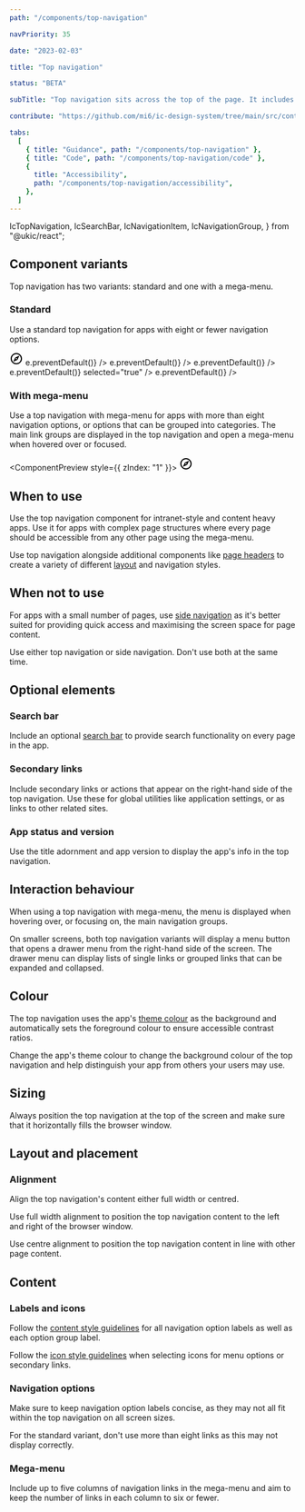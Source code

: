 ```yaml
---
path: "/components/top-navigation"

navPriority: 35

date: "2023-02-03"

title: "Top navigation"

status: "BETA"

subTitle: "Top navigation sits across the top of the page. It includes the app name, search bar, main navigation and secondary links."

contribute: "https://github.com/mi6/ic-design-system/tree/main/src/content/structured/components/top-navigation"

tabs:
  [
    { title: "Guidance", path: "/components/top-navigation" },
    { title: "Code", path: "/components/top-navigation/code" },
    {
      title: "Accessibility",
      path: "/components/top-navigation/accessibility",
    },
  ]
---
```


  IcTopNavigation,
  IcSearchBar,
  IcNavigationItem,
  IcNavigationGroup,
} from "@ukic/react";

## Component variants

Top navigation has two variants: standard and one with a mega-menu.

### Standard

Use a standard top navigation for apps with eight or fewer navigation options.

<ComponentPreview>
  <IcTopNavigation appTitle="ICDS" status="alpha" version="v0.0.7">
    <svg
      slot="app-icon"
      xmlns="http://www.w3.org/2000/svg"
      height="24"
      viewBox="0 0 24 24"
      width="24"
      fill="#000000"
    >
      <path d="M0 0h24v24H0V0z" fill="none" />
      <path d="M12 2C6.48 2 2 6.48 2 12s4.48 10 10 10 10-4.48 10-10S17.52 2 12 2zm0 18c-4.41 0-8-3.59-8-8s3.59-8 8-8 8 3.59 8 8-3.59 8-8 8zm-5.5-2.5l7.51-3.49L17.5 6.5 9.99 9.99 6.5 17.5zm5.5-6.6c.61 0 1.1.49 1.1 1.1s-.49 1.1-1.1 1.1-1.1-.49-1.1-1.1.49-1.1 1.1-1.1z" />
    </svg>
    <IcSearchBar slot="search" placeholder="Search" label="Search" />
    <IcNavigationItem
      slot="navigation"
      label="Get started"
      href="#"
      onClick={(e) => e.preventDefault()}
    />
    <IcNavigationItem
      slot="navigation"
      label="Accessibility"
      href="#"
      onClick={(e) => e.preventDefault()}
    />
    <IcNavigationItem
      slot="navigation"
      label="Styles"
      href="#"
      onClick={(e) => e.preventDefault()}
    />
    <IcNavigationItem
      slot="navigation"
      label="Components"
      href="#"
      onClick={(e) => e.preventDefault()}
      selected="true"
    />
    <IcNavigationItem
      slot="navigation"
      label="Patterns"
      href="#"
      onClick={(e) => e.preventDefault()}
    />
  </IcTopNavigation>
</ComponentPreview>

### With mega-menu

Use a top navigation with mega-menu for apps with more than eight navigation options, or options that can be grouped into categories. The main link groups are displayed in the top navigation and open a mega-menu when hovered over or focused.

<ComponentPreview style={{ zIndex: "1" }}>
  <IcTopNavigation appTitle="ICDS" status="alpha" version="v0.0.7">
    <svg
      slot="app-icon"
      xmlns="http://www.w3.org/2000/svg"
      height="24"
      viewBox="0 0 24 24"
      width="24"
      fill="#000000"
    >
      <path d="M0 0h24v24H0V0z" fill="none" />
      <path d="M12 2C6.48 2 2 6.48 2 12s4.48 10 10 10 10-4.48 10-10S17.52 2 12 2zm0 18c-4.41 0-8-3.59-8-8s3.59-8 8-8 8 3.59 8 8-3.59 8-8 8zm-5.5-2.5l7.51-3.49L17.5 6.5 9.99 9.99 6.5 17.5zm5.5-6.6c.61 0 1.1.49 1.1 1.1s-.49 1.1-1.1 1.1-1.1-.49-1.1-1.1.49-1.1 1.1-1.1z" />
    </svg>
    <IcSearchBar slot="search" placeholder="Search" label="Search" />
    <IcNavigationGroup slot="navigation" label="Navigation group">
      <IcNavigationItem label="Navigation" href="#" />
      <IcNavigationItem label="Navigation" href="#" />
      <IcNavigationItem label="Navigation" href="#" />
      <IcNavigationItem label="Navigation" href="#" />
      <IcNavigationItem label="Navigation" href="#" />
      <IcNavigationItem label="Navigation" href="#" />
      <IcNavigationItem label="Navigation" href="#" />
      <IcNavigationItem label="Navigation" href="#" />
      <IcNavigationItem label="Navigation" href="#" />
    </IcNavigationGroup>
    <IcNavigationGroup slot="navigation" label="Second navigation group">
      <IcNavigationItem label="Second navigation" href="#" />
      <IcNavigationItem label="Second navigation" href="#" />
      <IcNavigationItem label="Second navigation" href="#" />
      <IcNavigationItem label="Second navigation" href="#" />
      <IcNavigationItem label="Second navigation" href="#" />
      <IcNavigationItem label="Second navigation" href="#" />
      <IcNavigationItem label="Second navigation" href="#" />
      <IcNavigationItem label="Second navigation" href="#" />
      <IcNavigationItem label="Second navigation" href="#" />
    </IcNavigationGroup>
  </IcTopNavigation>
</ComponentPreview>

## When to use

Use the top navigation component for intranet-style and content heavy apps. Use it for apps with complex page structures where every page should be accessible from any other page using the mega-menu.

Use top navigation alongside additional components like [page headers](/components/page-header) to create a variety of different [layout](/styles/layout-spacing) and navigation styles.

## When not to use

For apps with a small number of pages, use [side navigation](/components/side-navigation) as it's better suited for providing quick access and maximising the screen space for page content.

Use either top navigation or side navigation. Don't use both at the same time.

<DoDontCaution
  imageSrc={topNavFig1}
  imageAlt="An example app that shows a top navigation and side navigation used on the same page."
  state="bad"
  caption="Don't use both top navigation and side navigation at the same time."
/>

## Optional elements

### Search bar

Include an optional [search bar](/components/search-bar) to provide search functionality on every page in the app.

### Secondary links

Include secondary links or actions that appear on the right-hand side of the top navigation. Use these for global utilities like application settings, or as links to other related sites.

### App status and version

Use the title adornment and app version to display the app's info in the top navigation.

<DoDontCaution
  imageSrc={topNavFig2}
  imageAlt="An example of top navigation with a search bar included as well as secondary links and app status and version information."
  state="good"
  caption="Top navigation with search bar, secondary links and app status and version."
/>

## Interaction behaviour

When using a top navigation with mega-menu, the menu is displayed when hovering over, or focusing on, the main navigation groups.

<DoDontCaution
  imageSrc={topNavFig3}
  imageAlt="An example top navigation with mega-menu showing the mega-menu appearing when the user hovers over a navigation group in the top navigation component."
  state="good"
  caption="A mega-menu is displayed when hovering or focusing on the top navigation's main groups."
/>

On smaller screens, both top navigation variants will display a menu button that opens a drawer menu from the right-hand side of the screen. The drawer menu can display lists of single links or grouped links that can be expanded and collapsed.

<DoDontCaution
  imageSrc={topNavFig4}
  imageAlt="An example of top navigation displayed on a smaller screen. It displays a menu button that opens a drawer menu that includes the navigation links."
  state="good"
  caption="Top navigation displayed on smaller screens uses a drawer menu to display its navigation links."
/>

## Colour

The top navigation uses the app's [theme colour](/styles/colour/#theme) as the background and automatically sets the foreground colour to ensure accessible contrast ratios.

Change the app's theme colour to change the background colour of the top navigation and help distinguish your app from others your users may use.

<DoDontCaution
  imageSrc={topNavFig5}
  imageAlt="Six examples of top navigation components using different theme colours."
  state="good"
  caption="Examples of top navigation using different theme colours."
/>

## Sizing

Always position the top navigation at the top of the screen and make sure that it horizontally fills the browser window.

<DoDontCaution
  imageSrc={topNavFig6}
  imageAlt="An example app with top navigation that does not horizontally fill the browser window."
  state="bad"
  caption="Don't position the top navigation so that it does not horizontally fill the browser window."
/>

## Layout and placement

### Alignment

Align the top navigation's content either full width or centred.

Use full width alignment to position the top navigation content to the left and right of the browser window.

<DoDontCaution
  imageSrc={topNavFig7}
  imageAlt="An example top navigation that is aligned full width. The app name and main navigation is aligned to the left-hand side of the browser window and the secondary links and search bar is aligned to the right."
  state="good"
  caption="Use full width alignment to position the top navigation content to the left and right of the browser window."
/>

Use centre alignment to position the top navigation content in line with other page content.

<DoDontCaution
  imageSrc={topNavFig8}
  imageAlt="An example top navigation with its content aligned to centre. The top navigation content aligns with the page margins used for the rest of the page content."
  state="good"
  caption="Use centre alignment to position the top navigation content in line with other page content."
/>

## Content

### Labels and icons

Follow the [content style guidelines](/styles/content-style) for all navigation option labels as well as each option group label.

Follow the [icon style guidelines](/styles/icons) when selecting icons for menu options or secondary links.

### Navigation options

Make sure to keep navigation option labels concise, as they may not all fit within the top navigation on all screen sizes.

For the standard variant, don't use more than eight links as this may not display correctly.

<DoDontCaution
  imageSrc={topNavFig9}
  imageAlt="An example top navigation with eight links with long labels. The links don't fit horizontally within the top navigation."
  state="bad"
  caption="Don't use lengthy navigation option labels as they may not fit on all screen sizes."
/>

### Mega-menu

Include up to five columns of navigation links in the mega-menu and aim to keep the number of links in each column to six or fewer.

<DoDontCaution
  imageSrc={topNavFig10}
  imageAlt="An example top navigation with mega-menu that shows seven columns of links, with each column containing eight links."
  state="caution"
  caption="Avoid using a mega-menu with more than five columns of links, and avoid using more than six links in each group."
/>
